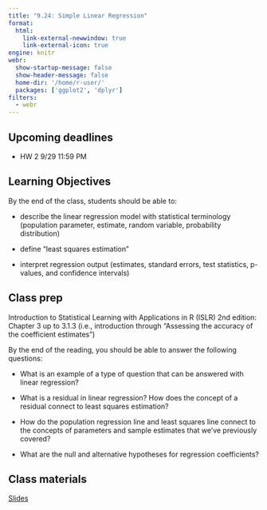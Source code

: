 ```yaml
---
title: "9.24: Simple Linear Regression"
format: 
  html:
    link-external-newwindow: true
    link-external-icon: true
engine: knitr
webr: 
  show-startup-message: false
  show-header-message: false
  home-dir: '/home/r-user/'
  packages: ['ggplot2', 'dplyr']
filters:
  - webr
---
```


## Upcoming deadlines

-   HW 2 9/29 11:59 PM

## Learning Objectives

By the end of the class, students should be able to:

-   describe the linear regression model with statistical terminology (population parameter, estimate, random variable, probability distribution)

-   define "least squares estimation"

-   interpret regression output (estimates, standard errors, test statistics, p-values, and confidence intervals)

## Class prep

Introduction to Statistical Learning with Applications in R (ISLR) 2nd edition: Chapter 3 up to 3.1.3 (i.e., introduction through "Assessing the accuracy of the coefficient estimates")

By the end of the reading, you should be able to answer the following questions:

-   What is an example of a type of question that can be answered with linear regression?

-   What is a residual in linear regression? How does the concept of a residual connect to least squares estimation?

-   How do the population regression line and least squares line connect to the concepts of parameters and sample estimates that we've previously covered?

-   What are the null and alternative hypotheses for regression coefficients?

## Class materials

[Slides](SLR_slides-speaker.html)
